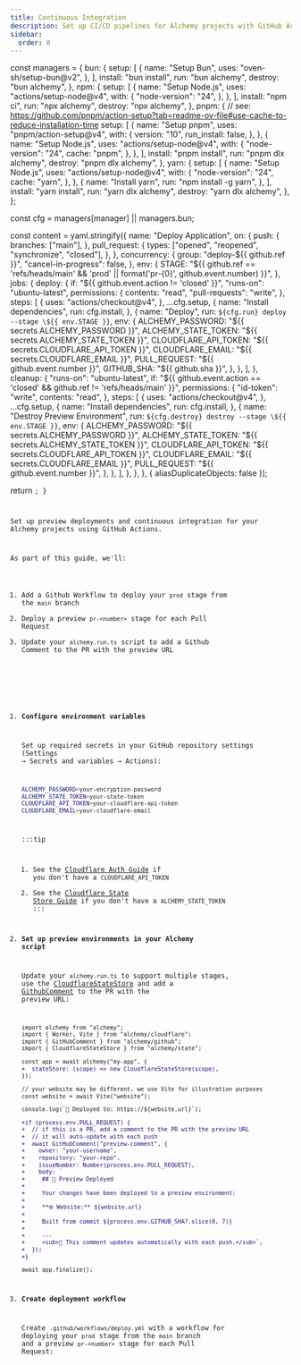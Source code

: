 ```yaml
---
title: Continuous Integration
description: Set up CI/CD pipelines for Alchemy projects with GitHub Actions, automated deployments, and PR previews.
sidebar:
  order: 0
---
```



  const managers = {
    bun: {
      setup: [
        {
          name: "Setup Bun",
          uses: "oven-sh/setup-bun@v2",
        },
      ],
      install: "bun install",
      run: "bun alchemy",
      destroy: "bun alchemy",
    },
    npm: {
      setup: [
        {
          name: "Setup Node.js",
          uses: "actions/setup-node@v4",
          with: {
            "node-version": "24",
          },
        },
      ],
      install: "npm ci",
      run: "npx alchemy",
      destroy: "npx alchemy",
    },
    pnpm: {
      // see: https://github.com/pnpm/action-setup?tab=readme-ov-file#use-cache-to-reduce-installation-time
      setup: [
        {
          name: "Setup pnpm",
          uses: "pnpm/action-setup@v4",
          with: {
            version: "10",
            run_install: false,
          },
        },
        {
          name: "Setup Node.js",
          uses: "actions/setup-node@v4",
          with: {
            "node-version": "24",
            cache: "pnpm",
          },
        },
      ],
      install: "pnpm install",
      run: "pnpm dlx alchemy",
      destroy: "pnpm dlx alchemy",
    },
    yarn: {
      setup: [
        {
          name: "Setup Node.js",
          uses: "actions/setup-node@v4",
          with: {
            "node-version": "24",
            cache: "yarn",
          },
        },
        {
          name: "Install yarn",
          run: "npm install -g yarn",
        },
      ],
      install: "yarn install",
      run: "yarn dlx alchemy",
      destroy: "yarn dlx alchemy",
    },
  };

  const cfg = managers[manager] || managers.bun;

  const content = yaml.stringify({
    name: "Deploy Application",
    on: {
      push: {
        branches: ["main"],
      },
      pull_request: {
        types: ["opened", "reopened", "synchronize", "closed"],
      },
    },
    concurrency: {
      group: "deploy-${{ github.ref }}",
      "cancel-in-progress": false,
    },
    env: {
      STAGE:
        "${{ github.ref == 'refs/heads/main' && 'prod' || format('pr-{0}', github.event.number) }}",
    },
    jobs: {
      deploy: {
        if: "${{ github.event.action != 'closed' }}",
        "runs-on": "ubuntu-latest",
        permissions: {
          contents: "read",
          "pull-requests": "write",
        },
        steps: [
          {
            uses: "actions/checkout@v4",
          },
          ...cfg.setup,
          {
            name: "Install dependencies",
            run: cfg.install,
          },
          {
            name: "Deploy",
            run: `${cfg.run} deploy --stage \${{ env.STAGE }}`,
            env: {
              ALCHEMY_PASSWORD: "${{ secrets.ALCHEMY_PASSWORD }}",
              ALCHEMY_STATE_TOKEN: "${{ secrets.ALCHEMY_STATE_TOKEN }}",
              CLOUDFLARE_API_TOKEN: "${{ secrets.CLOUDFLARE_API_TOKEN }}",
              CLOUDFLARE_EMAIL: "${{ secrets.CLOUDFLARE_EMAIL }}",
              PULL_REQUEST: "${{ github.event.number }}",
              GITHUB_SHA: "${{ github.sha }}",
            },
          },
        ],
      },
      cleanup: {
        "runs-on": "ubuntu-latest",
        if: "${{ github.event.action == 'closed' && github.ref != 'refs/heads/main' }}",
        permissions: {
          "id-token": "write",
          contents: "read",
        },
        steps: [
          {
            uses: "actions/checkout@v4",
          },
          ...cfg.setup,
          {
            name: "Install dependencies",
            run: cfg.install,
          },
          {
            name: "Destroy Preview Environment",
            run: `${cfg.destroy} destroy --stage \${{ env.STAGE }}`,
            env: {
              ALCHEMY_PASSWORD: "${{ secrets.ALCHEMY_PASSWORD }}",
              ALCHEMY_STATE_TOKEN: "${{ secrets.ALCHEMY_STATE_TOKEN }}",
              CLOUDFLARE_API_TOKEN: "${{ secrets.CLOUDFLARE_API_TOKEN }}",
              CLOUDFLARE_EMAIL: "${{ secrets.CLOUDFLARE_EMAIL }}",
              PULL_REQUEST: "${{ github.event.number }}",
            },
          },
        ],
      },
    },
  }, { aliasDuplicateObjects: false });

  return <Code lang="yaml" code={content} />;
}

Set up preview deployments and continuous integration for your Alchemy projects using GitHub Actions.

As part of this guide, we'll:
1. Add a Github Workflow to deploy your `prod` stage from the `main` branch
2. Deploy a preview `pr-<number>` stage for each Pull Request
3. Update your `alchemy.run.ts` script to add a Github Comment to the PR with the preview URL

<Steps>

1. **Configure environment variables**

   Set up required secrets in your GitHub repository settings (Settings → Secrets and variables → Actions):

   ```bash
   ALCHEMY_PASSWORD=your-encryption-password
   ALCHEMY_STATE_TOKEN=your-state-token
   CLOUDFLARE_API_TOKEN=your-cloudflare-api-token
   CLOUDFLARE_EMAIL=your-cloudflare-email
   ```

   :::tip
   1. See the [Cloudflare Auth Guide](/guides/cloudflare) if you don't have a `CLOUDFLARE_API_TOKEN`
   2. See the [Cloudflare State Store Guide](/guides/cloudflare-state-store) if you don't have a `ALCHEMY_STATE_TOKEN`
   :::

2. **Set up preview environments in your Alchemy script**

   Update your `alchemy.run.ts` to support multiple stages, use the [CloudflareStateStore](/guides/cloudflare-state-store) and add a [GithubComment](/providers/github/comment) to the PR with the preview URL:

   ```diff lang='ts'
   import alchemy from "alchemy";
   import { Worker, Vite } from "alchemy/cloudflare";
   import { GitHubComment } from "alchemy/github";
   import { CloudflareStateStore } from "alchemy/state";
   
   const app = await alchemy("my-app", {
   +  stateStore: (scope) => new CloudflareStateStore(scope),
   });
   
   // your website may be different, we use Vite for illustration purposes
   const website = await Vite("website");
   
   console.log(`🚀 Deployed to: https://${website.url}`);

   +if (process.env.PULL_REQUEST) {
   +  // if this is a PR, add a comment to the PR with the preview URL
   +  // it will auto-update with each push
   +  await GitHubComment("preview-comment", {
   +    owner: "your-username",
   +    repository: "your-repo",
   +    issueNumber: Number(process.env.PULL_REQUEST),
   +    body: `
   +     ## 🚀 Preview Deployed
   +
   +     Your changes have been deployed to a preview environment:
   +
   +     **🌐 Website:** ${website.url}
   +
   +     Built from commit ${process.env.GITHUB_SHA?.slice(0, 7)}
   +
   +     ---
   +     <sub>🤖 This comment updates automatically with each push.</sub>`,
   +  });
   +}
   
   await app.finalize();
   ```

3. **Create deployment workflow**

   Create `.github/workflows/deploy.yml` with a workflow for deploying your `prod` stage from the `main` branch and a preview `pr-<number>` stage for each Pull Request:

   <Tabs syncKey="pkgManager">
     <TabItem label="bun">
       <DeployWorkflow manager="bun" />
     </TabItem>
     <TabItem label="npm">
       <DeployWorkflow manager="npm" />
     </TabItem>
     <TabItem label="pnpm">
       <DeployWorkflow manager="pnpm" />
     </TabItem>
     <TabItem label="yarn">
       <DeployWorkflow manager="yarn" />
     </TabItem>
   </Tabs>

</Steps>
